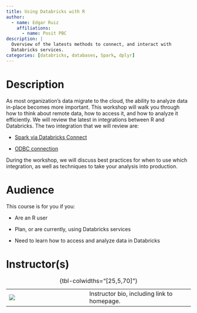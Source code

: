```yaml
---
title: Using Databricks with R
author:
  - name: Edgar Ruiz
    affiliations:
      - name: Posit PBC
description: |
  Overview of the latests methods to connect, and interact with
  Databricks services. 
categories: [databricks, databases, Spark, dplyr]
---
```


# Description

As most organization's data migrate to the cloud, the ability to analyze data in-place becomes more important. This workshop will walk you through how to think about remote data, how to access it, and how to analyze it efficiently. We will review the latest in integrations between R and Databricks. The two integration that we will review are:

-   [Spark via Databricks Connect](https://spark.rstudio.com/deployment/databricks-connect.html)

-   [ODBC connection](https://solutions.posit.co/connections/db/databases/databricks/)

During the workshop, we will discuss best practices for when to use which integration, as well as techniques to take your analysis into production.

# Audience

This course is for you if you:

-   Are an R user

-   Plan, or are currently, using Databricks services

-   Need to learn how to access and analyze data in Databricks

# Instructor(s)

|                            |     |                                             |
|------------------|----------|------------------------------------|
| ![](images/edgar-ruiz.jpg) |     | Instructor bio, including link to homepage. |

: {tbl-colwidths="\[25,5,70\]"}
